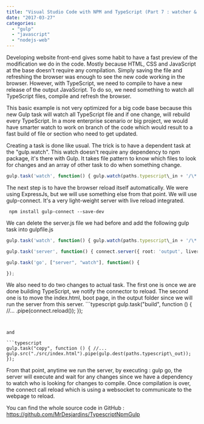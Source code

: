 ```yaml
---
title: "Visual Studio Code with NPM and TypeScript (Part 7 : watcher & auto-refresh)"
date: "2017-03-27"
categories: 
  - "gulp"
  - "javascript"
  - "nodejs-web"
---
```


Developing website front-end gives some habit to have a fast preview of the modification we do in the code. Mostly because HTML, CSS and JavaScript at the base doesn't require any compilation. Simply saving the file and refreshing the browser was enough to see the new code working in the browser. However, with TypeScript, we need to compile to have a new release of the output JavaScript. To do so, we need something to watch all TypeScript files, compile and refresh the browser.

This basic example is not very optimized for a big code base because this new Gulp task will watch all TypeScript file and if one change, will rebuild every TypeScript. In a more enterprise scenario or big project, we would have smarter watch to work on branch of the code which would result to a fast build of file or section who need to get updated.

Creating a task is done like usual. The trick is to have a dependent task at the "gulp.watch". This watch doesn't require any dependency to npm package, it's there with Gulp. It takes file pattern to know which files to look for changes and an array of other task to do when something change.

```typescript
gulp.task('watch', function() { gulp.watch(paths.typescript\_in + '/\*.ts', ['build']); }); 
``` 


The next step is to have the browser reload itself automatically. We were using ExpressJs, but we will use something else from that point. We will use gulp-connect. It's a very light-weight server with live reload integrated.

``` 
 npm install gulp-connect --save-dev 
``` 

We can delete the server.js file we had before and add the following gulp task into gulpfile.js

```typescript
gulp.task('watch', function() { gulp.watch(paths.typescript\_in + '/\*.ts', ['build']); });

gulp.task('server', function() { connect.server({ root: 'output', livereload: true, port: 8080 }); });

gulp.task('go', ["server", "watch"], function() {

}); 
``` 


We also need to do two changes to actual task. The first one is once we are done building TypeScript, we notify the connector to reload. The second one is to move the index.html, boot page, in the output folder since we will run the server from this server. ```typescript
gulp.task("build", function () { //... .pipe(connect.reload()); }); 
``` 


and

```typescript
gulp.task("copy", function () { //... gulp.src("./src/index.html").pipe(gulp.dest(paths.typescript\_out)); }); 
``` 


From that point, anytime we run the server, by executing : gulp go, the server will execute and wait for any changes since we have a dependency to watch who is looking for changes to compile. Once compilation is over, the connect call reload which is using a websocket to communicate to the webpage to reload.

You can find the whole source code in GitHub : https://github.com/MrDesjardins/TypescriptNpmGulp
